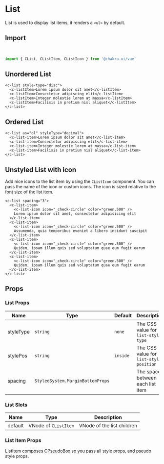 
<SEO
  title="List"
  description="List is used to display list items, it renders a <ul> by default."
/>

# List

List is used to display list items, it renders a `<ul>` by default.

## Import

<br />

```js
import { CList, CListItem, CListIcon } from '@chakra-ui/vue'
```

## Unordered List

```vue live=true
<c-list style-type="disc">
  <c-listItem>Lorem ipsum dolor sit amet</c-listItem>
  <c-listItem>Consectetur adipiscing elit</c-listItem>
  <c-listItem>Integer molestie lorem at massa</c-listItem>
  <c-listItem>Facilisis in pretium nisl aliquet</c-listItem>
</c-list>
```

## Ordered List

```vue live=true
<c-list as="ol" styleType="decimal">
  <c-list-item>Lorem ipsum dolor sit amet</c-list-item>
  <c-list-item>Consectetur adipiscing elit</c-list-item>
  <c-list-item>Integer molestie lorem at massa</c-list-item>
  <c-list-item>Facilisis in pretium nisl aliquet</c-list-item>
</c-list>
```

## Unstyled List with icon

Add nice icons to the list item by using the `CListIcon` component. You can pass the name of the icon or custom icons. The icon is sized relative to the font size of the list item.

```vue live=true
<c-list spacing="3">
  <c-list-item>
    <c-list-icon icon="_check-circle" color="green.500" />
    Lorem ipsum dolor sit amet, consectetur adipisicing elit
  </c-list-item>
  <c-list-item>
    <c-list-icon icon="_check-circle" color="green.500" />
    Assumenda, quia temporibus eveniet a libero incidunt suscipit
  </c-list-item>
  <c-list-item>
    <c-list-icon icon="_check-circle" color="green.500" />
    Quidem, ipsam illum quis sed voluptatum quae eum fugit earum
  </c-list-item>
  <c-list-item>
    <c-list-icon icon="_check-circle" color="green.500" />
    Quidem, ipsam illum quis sed voluptatum quae eum fugit earum
  </c-list-item>
</c-list>
```

## Props

### List Props

| Name      | Type                             | Default  | Description                             |
| --------- | -------------------------------- | -------- | --------------------------------------- |
| styleType | `string`                         | `none`   | The CSS value for `list-style-type`     |
| stylePos  | `string`                         | `inside` | The CSS value for `list-style-position` |
| spacing   | `StyledSystem.MarginBottomProps` |          | The space between each list item        |

### List Slots

| Name    | Type                 | Description                |
| ------- | -------------------- | -------------------------- |
| default | VNode of `CListItem` | VNode of the list children |

### List Item Props

ListItem composes [CPseudoBox](/pseudobox) so you pass all style props, and
pseudo style props.

